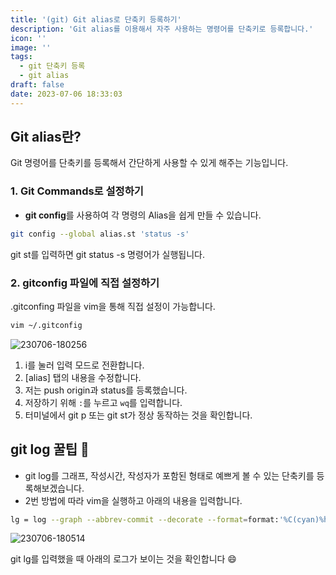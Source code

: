 ```yaml
---
title: '(git) Git alias로 단축키 등록하기'
description: 'Git alias를 이용해서 자주 사용하는 명령어를 단축키로 등록합니다.'
icon: ''
image: ''
tags:
  - git 단축키 등록
  - git alias
draft: false
date: 2023-07-06 18:33:03
---
```


## Git alias란?

Git 명령어를 단축키를 등록해서 간단하게 사용할 수 있게 해주는 기능입니다.

### 1. **Git Commands로 설정하기**

- **git config**를 사용하여 각 명령의 Alias을 쉽게 만들 수 있습니다.

```bash
git config --global alias.st 'status -s'
```

git st를 입력하면 git status -s 명령어가 실행됩니다.

### 2. **gitconfig 파일에 직접 설정하기**

.gitconfing 파일을 vim을 통해 직접 설정이 가능합니다.

```bash
vim ~/.gitconfig
```

![230706-180256](/posts/alias/230706-180256.png)

1. i를 눌러 입력 모드로 전환합니다.
2. [alias] 탭의 내용을 수정합니다.
3. 저는 push origin과 status를 등록했습니다.
4. 저장하기 위해 `:`를 누르고 `wq`를 입력합니다.
5. 터미널에서 git p 또는 git st가 정상 동작하는 것을 확인합니다.

## git log 꿀팁 🍯

- git log를 그래프, 작성시간, 작성자가 포함된 형태로 예쁘게 볼 수 있는 단축키를 등록해보겠습니다.
- 2번 방법에 따라 vim을 실행하고 아래의 내용을 입력합니다.

```bash
lg = log --graph --abbrev-commit --decorate --format=format:'%C(cyan)%h%C(reset) - %C(green)(%ar)%C(reset) %C(white)%s%C(reset) %C(dim white)- %an%C(reset)%C(yellow)%d%C(reset)' --all
```

![230706-180514](/posts/alias/230706-180514.png)

git lg를 입력했을 때 아래의 로그가 보이는 것을 확인합니다 😄
